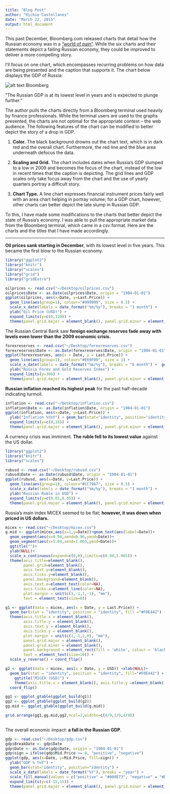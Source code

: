 ```yaml
---
title: "Blog Post"
author: "Richie Castellanes"
date: "March 22, 2015"
output: html_document
---
```


This past December, Bloomberg.com released charts that detail how the Russian economy was in a [“world of pain”](http://www.bloomberg.com/politics/articles/2014-12-02/6-charts-that-illustrate-vladimir-putins-world-of-pain). While the six charts and their statements depict a failing Russian economy, they could be improved to deliver a more compelling story.

I’ll focus on one chart, which encompasses recurring problems on how data are being presented and the caption that supports it. The chart below displays the GDP of Russia:

![alt text](/Users/radixold/Desktop/gdp.jpg)
Bloomberg

“The Russian GDP is at its lowest level in years and is expected to plunge further.”

The author pulls the charts directly from a Bloomberg terminal used heavily by finance professionals. While the terminal users are used to the graphs presented, the charts are not optimal for the appropriate context – the web audience. The following features of the chart can be modified to better depict the story of a drop in GDP.

1.	**Color.** The black background drowns out the chart text, which is in dark red and the overall chart. Furthermore, the red line and the blue area underneath defocus the data. 

2.	__Scaling and Grid.__ The chart includes dates when Russia’s GDP slumped to a low in 2009 and becomes the focus of the chart, instead of the low in recent times that the caption is depicting. The grid lines and GDP scales only take focus away from the chart and the use of yearly quarters portray a difficult story.

3.	**Chart Type.** A line chart expresses financial instrument prices fairly well with an area chart helping in portray volume; for a GDP chart, however, other charts can better depict the late slump in Russian GDP.
 
To this, I have made some modifications to the charts that better depict the state of Russia’s economy. I was able to pull the appropriate market data from the Bloomberg terminal, which came in a csv format. Here are the charts and the titles that I have made accordingly.

____________________________


__Oil prices sank starting in December__, with its lowest level in five years. This became the first blow to the Russian economy.

```r
library("ggplot2")
library("knitr")
library("scales")
library("grid")
library("gridExtra")

oilprices <- read.csv("~/Desktop/oilprices.csv")
oilprices$Date <- as.Date(oilprices$Date, origin = "1904-01-01")
ggplot(oilprices, aes(x=Date, y=Last.Price)) + 
  geom_line(aes(group=1), colour="#999999", size = 0.5) +
  scale_x_date(labels = date_format("%m/%y"), breaks = "3 month") +
  ylab("Oil Price (USD)") +
  expand_limits(y=c(0,120)) +
  theme(panel.grid.major = element_blank(), panel.grid.minor = element_blank(), panel.background = element_rect(fill = 'white', colour = 'black')) 
```

The Russian Central Bank saw __foreign exchange reserves fade away with levels even lower than the 2009 economic crisis.__ 
```r
forexreserves <- read.csv("~/Desktop/forexreserves.csv")
forexreserves$Date <- as.Date(forexreserves$Date, origin = "1904-01-01")
ggplot(forexreserves, aes(x = Date, y = Last.Price)) +
  geom_line(aes(group=1), colour="#E69F00", size = 1) + 
  scale_x_date(labels = date_format("%m/%y"), breaks = "6 month") +  geom_point(size=0) +
  ylab("Russia Forex and Gold Reserves Index") +
  expand_limits(y=300) +
  theme(panel.grid.major = element_blank(), panel.grid.minor = element_blank(), panel.background = element_rect(fill = 'white', colour = 'black')) 
```

__Russian inflation reached its highest peak__ for the past half-decade indicating turmoil.

```r
inflation <- read.csv("~/Desktop/inflation.csv")
inflation$Date <- as.Date(inflation$Date, origin = "1904-01-01")
ggplot(inflation, aes(x=Date, y=Last.Price)) +
  ylab("Inflation %YoY") + geom_bar(stat="identity", position="identity", fill = "#0072B2") +
  expand_limits(y=c(0,16)) +
  theme(panel.grid.major = element_blank(), panel.grid.minor = element_blank(), panel.background = element_rect(fill = 'white', colour = 'black'))
```

A currency crisis was imminent. **The ruble fell to its lowest value** against the US dollar.

```r
library("ggplot2")
library("knitr")
library("scales")

rubusd <- read.csv("~/Desktop/rubusd.csv")
rubusd$Date <- as.Date(rubusd$Date, origin = "1904-01-01")
ggplot(rubusd, aes(x=Date, y=Last.Price)) + 
  geom_line(aes(group=1), colour="#CC79A7", size = 0.5) +
  scale_x_date(labels = date_format("%m/%y"), breaks = "3 month") +
  ylab("Russian Ruble in USD") +
  expand_limits(y=c(0.01,0.05)) +
  theme(panel.grid.major = element_blank(), panel.grid.minor = element_blank(), panel.background = element_rect(fill = 'white', colour = 'black')) 
```

Russia's main index MICEX seemed to be flat; __however, it was down when priced in US dollars.__

```r
micex <- read.csv("~/Desktop/micex.csv")
g.mid <- ggplot(micex,aes(x=1,y=Date))+geom_text(aes(label=Date))+
  geom_segment(aes(x=0.94,xend=0.96,yend=Date))+
  geom_segment(aes(x=1.04,xend=1.065,yend=Date))+
  ggtitle("")+
  ylab(NULL)+
  scale_x_continuous(expand=c(0,0),limits=c(0.94,1.065)) +
  theme(axis.title=element_blank(),
        panel.grid=element_blank(),
        axis.text.y=element_blank(),
        axis.ticks.y=element_blank(),
        panel.background=element_blank(),
        axis.text.x=element_text(color=NA),
        axis.ticks.x=element_line(color=NA),
        plot.margin = unit(c(1,-1,1,-1), "mm"),
        text = element_text(size=8))

g1 <- ggplot(data = micex, aes(x = Date, y = Last.Price)) +
  geom_bar(stat = "identity", position = "identity", fill ="#F0E442") + ggtitle("MICEX (Ruble)") +
  theme(axis.title.x = element_blank(), 
        axis.title.y = element_blank(), 
        axis.text.y = element_blank(), 
        axis.ticks.y = element_blank(), 
        plot.margin = unit(c(1,-1,1,0), "mm"),
        panel.grid.major = element_blank(), 
        panel.grid.minor = element_blank(), 
        panel.background = element_rect(fill = 'white', colour = 'black'), 
        text = element_text(size=10)) +
  scale_y_reverse() + coord_flip()

g2 <- ggplot(data = micex, aes(x = Date, y = USD)) +xlab(NULL)+
  geom_bar(stat = "identity", position = "identity", fill="#F0E442") +
    ggtitle("MICEX (USD)") +
    theme(axis.title.x = element_blank(), axis.title.y =element_blank(), axis.text.y = element_blank(), axis.ticks.y = element_blank(), plot.margin = unit(c(1,0,1,-1), "mm"),panel.grid.major = element_blank(), panel.grid.minor = element_blank(), panel.background = element_rect(fill = 'white', colour = 'black'), text = element_text(size=10)) +
  coord_flip()

gg1 <- ggplot_gtable(ggplot_build(g1))
gg2 <- ggplot_gtable(ggplot_build(g2))
gg.mid <- ggplot_gtable(ggplot_build(g.mid))

grid.arrange(gg1,gg.mid,gg2,ncol=3,widths=c(4/9,1/9,4/9))  
  
```

The overall economic impact: **a fall in the Russian GDP**.

```r
gdp <- read.csv("~/Desktop/gdp.csv")
gdp$BreakDate <- gdp$Date
gdp$Date <- as.Date(gdp$Date, origin = "1904-01-01")
gdp$sign = ifelse(gdp$Mid.Price >= 0, "positive", "negative")
ggplot(gdp, aes(x=Date, y=Mid.Price, fill=sign)) +
  ylab("GDP % YoY") +
  geom_bar(stat="identity", position="identity") +
  scale_x_date(labels = date_format("%Y"), breaks = "year") +
  scale_fill_manual(values = c("positive" = "#009E73", "negative" = "#D55E00")) +
  expand_limits(y=c(-15,15)) +
  theme(panel.grid.major = element_blank(), panel.grid.minor = element_blank(), panel.background = element_rect(fill = 'white', colour = 'black'), legend.position="none")
```